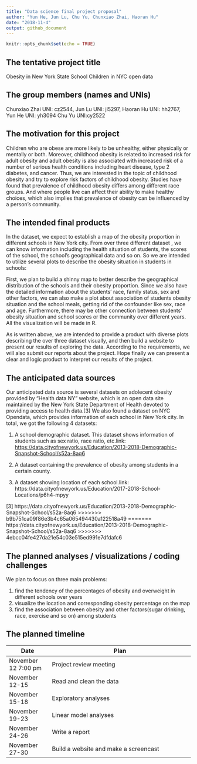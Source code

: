 ```yaml
---
title: "Data science final project proposal"
author: "Yun He, Jun Lu, Chu Yu, Chunxiao Zhai, Haoran Hu"
date: "2018-11-4"
output: github_document
---
```


```r
knitr::opts_chunk$set(echo = TRUE)
```

## The tentative project title

Obesity in New York State School Children in NYC open data

## The group members (names and UNIs)

Chunxiao Zhai UNI: cz2544, Jun Lu UNI: jl5297, Haoran Hu UNI: hh2767, Yun He UNI: yh3094
Chu Yu UNI:cy2522

## The motivation for this project

Children who are obese are more likely to be unhealthy, either physically or mentally or both. Moreover, childhood obesity is related to increased risk for adult obesity and adult obesity is also associated with increased risk of a number of serious health conditions including heart disease, type 2 diabetes, and cancer. Thus, we are interested in the topic of childhood obesity and try to explore risk factors of childhood obesity. Studies have found that prevalence of childhood obesity differs among different race groups. And where people live can affect their ability to make healthy choices, which also implies that prevalence of obesity can be influenced by a person’s community. 

## The intended final products

In the dataset, we expect to establish a map of the obesity proportion in different schools in New York city. From over three different dataset , we can know information including the health situation of students, the scores of the school, the school’s geographical data and so on. So we are intended to utilize several plots to describe the obesity situation in students in schools:

First, we plan to build a shinny map to better describe the geographical distribution of the schools and their obesity proportion. Since we also have the detailed information about the students’ race, family status, sex and other factors, we can also make a plot about association of students obesity situation and the school meals, getting rid of the confounder like sex, race and age. Furthermore, there may be other connection between students’ obesity situation and school scores or the community over different years. All the visualization will be made in R.

As is written above, we are intended to provide a product with diverse plots describing the over three dataset visually, and then build a website to present our results of exploring the data. According to the requirements, we will also submit our reports about the project. Hope finally we can present a clear and logic product to interpret our results of the project.


## The anticipated data sources
Our anticipated data source is several datasets on adolecent obesity provided by "Health data NY" website, which is an open data site maintained by the New York State Department of Health devoted to providing access to health data.[3] We also found a dataset on NYC Opendata, which provides information of each school in New York city. In total, we got the following 4 datasets: 

1. A school demographic dataset. This dataset shows information of students such as sex ratio, race ratio, etc.link: <https://data.cityofnewyork.us/Education/2013-2018-Demographic-Snapshot-School/s52a-8aq6> 

2. A dataset containing the prevalence of obesity among students in a certain county.

3. A dataset showing location of each school.link: https://data.cityofnewyork.us/Education/2017-2018-School-Locations/p6h4-mpyy

[3] https://data.cityofnewyork.us/Education/2013-2018-Demographic-Snapshot-School/s52a-8aq6
>>>>>>> b9b751ca09f86e3b4c65a065494430a122518a49
=======
https://data.cityofnewyork.us/Education/2013-2018-Demographic-Snapshot-School/s52a-8aq6
>>>>>>> 4ebcc04fe427da21e54c03e515ed991e7dfdafc6

## The planned analyses / visualizations / coding challenges

We plan to focus on three main problems:

1. find the tendency of the percentages of obesity and overweight in different schools over years
2. visualize the location and corresponding obesity percentage on the map 
3. find the association between obesity and other factors(sugar drinking, race, exercise and so on) among students


## The planned timeline
Date                  | Plan                        
--------------------- | ------------------------------------------------------------------- 
November 12 7:00 pm   | Project review meeting   
November 12-15        | Read and clean the data   
November 15-18        | Exploratory analyses             
November 19-23        | Linear model analyses                            
November 24-26        | Write a report
November 27-30        | Build a website and make a screencast


